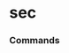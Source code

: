 # sec


### Commands
<ul className='grid grid-cols-1 md:grid-cols-2 lg:grid-cols-3 xl:grid-cols-4 gap-4 -ml-6'>
<ReferenceCard
    title="SCHEMA_FILES"
    description="Get lists of SEC XML schema files by year."
    url="sec/schema_files"
    command
/><ReferenceCard
    title="SIC_SEARCH"
    description="Search for Industry Titles, Reporting Office, and SIC Codes."
    url="sec/sic_search"
    command
/><ReferenceCard
    title="SYMBOL_MAP"
    description="Get the ticker symbol corresponding to a company's CIK."
    url="sec/symbol_map"
    command
/><ReferenceCard
    title="INSTITUTIONS_SEARCH"
    description="Look up institutions regulated by the SEC."
    url="sec/institutions_search"
    command
/><ReferenceCard
    title="CIK_MAP"
    description="Get the CIK number corresponding to a ticker symbol."
    url="sec/cik_map"
    command
/><ReferenceCard
    title="RSS_LITIGATION"
    description="The RSS feed provides links to litigation releases concerning civil lawsuits brought by the..."
    url="sec/rss_litigation"
    command
/>
</ul>

